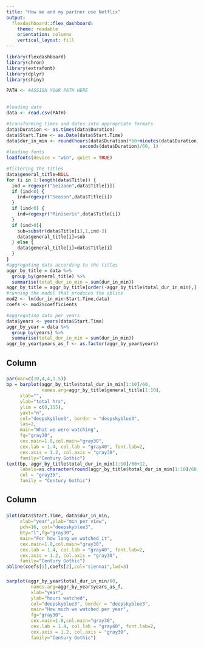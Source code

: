 ```yaml
---
title: "How me and my partner use Netflix"
output: 
  flexdashboard::flex_dashboard:
    theme: readable
    orientation: columns
    vertical_layout: fill
---
```


```r
library(flexdashboard)
library(chron)
library(extrafont)
library(dplyr)
library(shiny)
```

```r
PATH <- #ASSIGN YOUR PATH HERE
  
```


```r
#loading data
data <- read.csv(PATH)

#transforming times and dates into appropriate formats
data$Duration <- as.times(data$Duration)
data$Start.Time <- as.Date(data$Start.Time)
data$dur_in_min <- round(hours(data$Duration)*60+minutes(data$Duration) + 
                           seconds(data$Duration)/60, 1)
#loading fonts
loadfonts(device = "win", quiet = TRUE)

#filtering the titles
data$general_title=NULL
for (i in 1:length(data$Title)) {
  ind = regexpr("Seizoen",data$Title[i])
  if (ind<0) {
    ind=regexpr("Season",data$Title[i])
  }
  if (ind<0) {
    ind=regexpr("Miniserie",data$Title[i])
  }
  if (ind>0){
    sub=substr(data$Title[i],1,ind-3)
    data$general_title[i]=sub
  } else {
    data$general_title[i]=data$Title[i]
  }
}
#aggregating data according to the titles
aggr_by_title = data %>%
  group_by(general_title) %>% 
  summarise(total_dur_in_min = sum(dur_in_min))
aggr_by_title = aggr_by_title[order(-aggr_by_title$total_dur_in_min),]
#running the model that produces the abline
mod2 <- lm(dur_in_min~Start.Time,data)
coefs <- mod2$coefficients

#aggregating data per years
data$years <- years(data$Start.Time)
aggr_by_year = data %>%
  group_by(years) %>% 
  summarise(total_dur_in_min = sum(dur_in_min))
aggr_by_year$years_as_f <- as.factor(aggr_by_year$years)
```


Column {data-width=600}
-----------------------------------------------------------------------

###
```r
par(mar=c(10,4,4,1.5))
bp = barplot(aggr_by_title$total_dur_in_min[1:10]/60,
             names.arg=aggr_by_title$general_title[1:10],  
     xlab="",
     ylab="total hrs",
     ylim = c(0,155),
     yaxt="n",
     col="deepskyblue3", border = "deepskyblue3",
     las=2,
     main="What we were watching",
     fg="gray30",
     cex.main=1.8,col.main="gray30",
     cex.lab = 1.4, col.lab = "gray40", font.lab=2, 
     cex.axis = 1.2, col.axis = "gray30",
     family="Century Gothic")
text(bp, aggr_by_title$total_dur_in_min[1:10]/60+12,
     labels=as.character(round(aggr_by_title$total_dur_in_min[1:10]/60,1)),
     col = "gray30",
     family = "Century Gothic")
```

Column {data-width=400}
-----------------------------------------------------------------------

###

```r

plot(data$Start.Time, data$dur_in_min, 
     xlab="year",ylab="min per view",
     pch=16, col="deepskyblue3",
     bty="l",fg="gray30",
     main="For how long we watched it",
     cex.main=1.8,col.main="gray30",
     cex.lab = 1.4, col.lab = "gray40", font.lab=2, 
     cex.axis = 1.2, col.axis = "gray30",
     family="Century Gothic")
abline(coefs[1],coefs[2],col="sienna1",lwd=3)
```

### 

```r
barplot(aggr_by_year$total_dur_in_min/60,
         names.arg=aggr_by_year$years_as_f,  
         xlab="year",
         ylab="hours watched",
         col="deepskyblue3", border = "deepskyblue3",
         main="How much we watched per year",
         fg="gray30",
         cex.main=1.8,col.main="gray30",
         cex.lab = 1.4, col.lab = "gray40", font.lab=2, 
         cex.axis = 1.2, col.axis = "gray30",
         family="Century Gothic")
```

<style type="text/css">
 .navbar-header{ 
  font-family: Century Gothic;
}
</style>

<style type="text/css">
 .chart-shim{ 
  font-family: Century Gothic;
}
</style>
